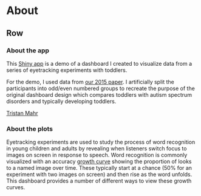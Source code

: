About {data-orientation=rows}
===============================================================================

Row {data-height=400}
-----------------------------------------------------------------------

### About the app

This [Shiny app](https://github.com/tjmahr/eyetracking-dashboard-demo) is a
demo of a dashboard I created to visualize data from a series of eyetracking 
experiments with toddlers. 

For the demo, I used data from 
[our 2015 paper](https://github.com/tjmahr/2015_Coartic). I artificially split 
the participants into odd/even numbered groups to recreate the purpose of the 
original dashboard design which compares toddlers with autism spectrum 
disorders and typically developing toddlers.

[Tristan Mahr](https://tjmahr.github.io/)

### About the plots

Eyetracking experiments are used to study the process of word recognition in
young children and adults by revealing when listeners switch focus to images on
screen in response to speech. Word recognition is commonly visualized with an
accuracy [growth curve](https://www.crcpress.com/Growth-Curve-Analysis-and-Visualization-Using-R/Mirman/p/book/9781466584327) showing the proportion of looks to a named image over
time. These typically start at a chance (50% for an experiment with two images
on screen) and then rise as the word unfolds. This dashboard provides a number 
of different ways to view these growth curves.
